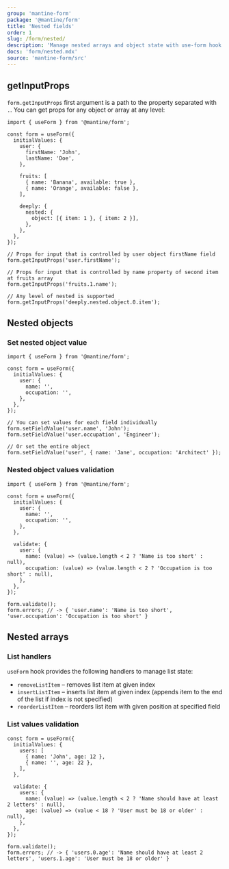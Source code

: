 ```yaml
---
group: 'mantine-form'
package: '@mantine/form'
title: 'Nested fields'
order: 1
slug: /form/nested/
description: 'Manage nested arrays and object state with use-form hook'
docs: 'form/nested.mdx'
source: 'mantine-form/src'
---
```



## getInputProps

`form.getInputProps` first argument is a path to the property separated with `.`.
You can get props for any object or array at any level:

```tsx
import { useForm } from '@mantine/form';

const form = useForm({
  initialValues: {
    user: {
      firstName: 'John',
      lastName: 'Doe',
    },

    fruits: [
      { name: 'Banana', available: true },
      { name: 'Orange', available: false },
    ],

    deeply: {
      nested: {
        object: [{ item: 1 }, { item: 2 }],
      },
    },
  },
});

// Props for input that is controlled by user object firstName field
form.getInputProps('user.firstName');

// Props for input that is controlled by name property of second item at fruits array
form.getInputProps('fruits.1.name');

// Any level of nested is supported
form.getInputProps('deeply.nested.object.0.item');
```

## Nested objects

<Demo data={FormDemos.nested} />

### Set nested object value

```tsx
import { useForm } from '@mantine/form';

const form = useForm({
  initialValues: {
    user: {
      name: '',
      occupation: '',
    },
  },
});

// You can set values for each field individually
form.setFieldValue('user.name', 'John');
form.setFieldValue('user.occupation', 'Engineer');

// Or set the entire object
form.setFieldValue('user', { name: 'Jane', occupation: 'Architect' });
```

### Nested object values validation

```tsx
import { useForm } from '@mantine/form';

const form = useForm({
  initialValues: {
    user: {
      name: '',
      occupation: '',
    },
  },

  validate: {
    user: {
      name: (value) => (value.length < 2 ? 'Name is too short' : null),
      occupation: (value) => (value.length < 2 ? 'Occupation is too short' : null),
    },
  },
});

form.validate();
form.errors; // -> { 'user.name': 'Name is too short', 'user.occupation': 'Occupation is too short' }
```

## Nested arrays

<Demo data={FormDemos.lists} />

### List handlers

`useForm` hook provides the following handlers to manage list state:

- `removeListItem` – removes list item at given index
- `insertListItem` – inserts list item at given index (appends item to the end of the list if index is not specified)
- `reorderListItem` – reorders list item with given position at specified field

### List values validation

```tsx
const form = useForm({
  initialValues: {
    users: [
      { name: 'John', age: 12 },
      { name: '', age: 22 },
    ],
  },

  validate: {
    users: {
      name: (value) => (value.length < 2 ? 'Name should have at least 2 letters' : null),
      age: (value) => (value < 18 ? 'User must be 18 or older' : null),
    },
  },
});

form.validate();
form.errors; // -> { 'users.0.age': 'Name should have at least 2 letters', 'users.1.age': 'User must be 18 or older' }
```

